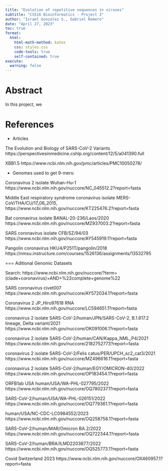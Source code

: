 ```yaml
---
title: "Evolution of repetitive sequences in viruses"
subtitle: "CS516 Bioinformatics - Project 3"
author: "Israel Gonzalez S., Gabriel Romero"
date: "April 27, 2023"
toc: true
format:
  html:
    html-math-method: katex
    css: styles.css
    code-tools: true
    self-contained: true
execute:
  warning: false
---
```

# Abstract
In this project, we 

# References

* Articles

The Evolution and Biology of SARS-CoV-2 Variants
https://perspectivesinmedicine.cshlp.org/content/12/5/a041390.full

XBB1.5 
https://www.ncbi.nlm.nih.gov/pmc/articles/PMC10050278/

* Genomes used to get 9-mers:

Coronavirus 2 isolate Wuhan-Hu-1
https://www.ncbi.nlm.nih.gov/nuccore/NC_045512.2?report=fasta

Middle East respiratory syndrome coronavirus isolate MERS-CoV/THA/CU/17_06_2015,
https://www.ncbi.nlm.nih.gov/nuccore/KT225476.2?report=fasta

Bat coronavirus isolate BANAL-20-236/Laos/2020
https://www.ncbi.nlm.nih.gov/nuccore/MZ937003.2?report=fasta

SARS coronavirus isolate CFB/SZ/94/03
https://www.ncbi.nlm.nih.gov/nuccore/AY545919.1?report=fasta

Pangolin coronavirus HKU4/P251T/pangolin/2018
https://nmsu.instructure.com/courses/1526136/assignments/13532795

=== Aditional Genomic Datasets

Search: https://www.ncbi.nlm.nih.gov/nuccore/?term=(clade+coronavirus)+AND+%22complete+genome%22

SARS coronavirus civet007
https://www.ncbi.nlm.nih.gov/nuccore/AY572034.1?report=fasta

Coronavirus 2 JP_Hiro97618 RNA
https://www.ncbi.nlm.nih.gov/nuccore/LC594651.1?report=fasta

coronavirus 2 isolate SARS-CoV-2/human/JPN/SARS-CoV-2, B.1.617.2 lineage, Delta variant/2021
https://www.ncbi.nlm.nih.gov/nuccore/OK091006.1?report=fasta

coronavirus 2 isolate SARS-CoV-2/human/CAN/Kappa_NML_P4/2021
https://www.ncbi.nlm.nih.gov/nuccore/2182752773?report=fasta

coronavirus 2 isolate SARS-CoV-2/Felis catus/PER/UPCH_sc2_cat3/2021
https://www.ncbi.nlm.nih.gov/nuccore/MZ496616.1?report=fasta

coronavirus 2 isolate SARS-CoV-2/human/EGY/OMICRON-40/2022
https://www.ncbi.nlm.nih.gov/nuccore/OP183454.1?report=fasta

ORFB1ab USA human/USA/WA-PHL-027795/2022
https://www.ncbi.nlm.nih.gov/nuccore/OQ780237.1?report=fasta

SARS-CoV-2/human/USA/WA-PHL-026151/2022
https://www.ncbi.nlm.nih.gov/nuccore/OQ779361.1?report=fasta

human/USA/NC-CDC-LC0984552/2023
https://www.ncbi.nlm.nih.gov/nuccore/OQ258758.1?report=fasta

SARS-CoV-2/human/MAR/Omicron BA.2/2022
https://www.ncbi.nlm.nih.gov/nuccore/OQ722344.1?report=fasta

SARS-CoV-2/human/BRA/ILMD2203877/2022
https://www.ncbi.nlm.nih.gov/nuccore/OQ525773.1?report=fasta

Covid Switzerland 2023
https://www.ncbi.nlm.nih.gov/nuccore/OX460957.1?report=fasta
